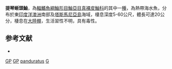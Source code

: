 {{Speciesbox
| taxon = Glyptauchen panduratus
| binomial_authority = [[Richardson|Richardson]], 1850
| image = Glyptauchen panduratus Goblinfish P1021066.JPG
| image_caption = 提琴蜥頭鮋
| status = NE
| status_system = IUCN3.1
| synonyms = *''Apistes panduratus, Richardson, 1850''
*''Glyptauchen insidiator, Whitley, 1931''
}}
'''提琴蜥頭鮋'''，為[[輻鰭魚綱|輻鰭魚綱]][[鮋形目|鮋形目]][[鮋亞目|鮋亞目]][[真裸皮鮋科|真裸皮鮋科]]的其中一[[種|種]]，為熱帶海水魚，分布於東[[印度洋|印度洋]][[澳洲|澳洲]]南部及[[塔斯馬尼亞島|塔斯馬尼亞島]]海域，棲息深度5-60公尺，體長可達20公分，棲息在[[大陸棚|大陸棚]]，生活習性不明，具有毒性。

==参考文献==
*{{FishBase_species|genus=Glyptauchen|species=panduratus|year=2014|month=5}}

{{鮋形目小作品}}

{{Taxonbar}}
[[Category:有毒魚類|GP]]
[[Category:真裸皮鮋科|GP]]
[[Category:蜥頭鮋屬|panduratus]]
[[Category:1850年描述的魚類|G]]
